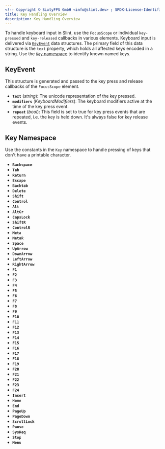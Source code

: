```yaml
---
<!-- Copyright © SixtyFPS GmbH <info@slint.dev> ; SPDX-License-Identifier: MIT -->
title: Key Handling Overview 
description: Key Handling Overview
---
```



To handle keyboard input in Slint, use the `FocusScope` or individual `key-pressed` and `key-released` callbacks in various elements. Keyboard
input is delivered via [`KeyEvent`](#keyevent) data structures. The primary field of this data structure is the `text` property, which holds all affected keys
encoded in a string. Use the [`Key` namespace](#key-namespace) to identify known named keys.

## KeyEvent

 This structure is generated and passed to the key press and release callbacks of the `FocusScope` element.

- **`text`** (_string_):  The unicode representation of the key pressed.
- **`modifiers`** (_KeyboardModifiers_):  The keyboard modifiers active at the time of the key press event.
- **`repeat`** (_bool_):  This field is set to true for key press events that are repeated, i.e. the key is held down. It's always false for key release events.


## Key Namespace
Use the constants in the `Key` namespace to handle pressing of keys that don't have a printable character.

-   **`Backspace`**
-   **`Tab`**
-   **`Return`**
-   **`Escape`**
-   **`Backtab`**
-   **`Delete`**
-   **`Shift`**
-   **`Control`**
-   **`Alt`**
-   **`AltGr`**
-   **`CapsLock`**
-   **`ShiftR`**
-   **`ControlR`**
-   **`Meta`**
-   **`MetaR`**
-   **`Space`**
-   **`UpArrow`**
-   **`DownArrow`**
-   **`LeftArrow`**
-   **`RightArrow`**
-   **`F1`**
-   **`F2`**
-   **`F3`**
-   **`F4`**
-   **`F5`**
-   **`F6`**
-   **`F7`**
-   **`F8`**
-   **`F9`**
-   **`F10`**
-   **`F11`**
-   **`F12`**
-   **`F13`**
-   **`F14`**
-   **`F15`**
-   **`F16`**
-   **`F17`**
-   **`F18`**
-   **`F19`**
-   **`F20`**
-   **`F21`**
-   **`F22`**
-   **`F23`**
-   **`F24`**
-   **`Insert`**
-   **`Home`**
-   **`End`**
-   **`PageUp`**
-   **`PageDown`**
-   **`ScrollLock`**
-   **`Pause`**
-   **`SysReq`**
-   **`Stop`**
-   **`Menu`**

